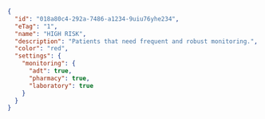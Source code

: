 ```json
{
  "id": "018a80c4-292a-7486-a1234-9uiu76yhe234",
  "eTag": "1",
  "name": "HIGH RISK",
  "description": "Patients that need frequent and robust monitoring.",
  "color": "red",
  "settings": {
    "monitoring": {
      "adt": true,
      "pharmacy": true,
      "laboratory": true
    }
  }
}
```
